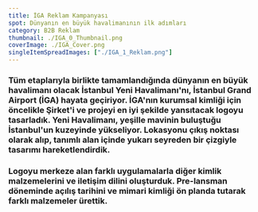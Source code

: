 ```yaml
---
title: İGA Reklam Kampanyası
spot: Dünyanın en büyük havalimanının ilk adımları
category: B2B Reklam
thumbnail: ./IGA_0_Thumbnail.png
coverImage: ./IGA_Cover.png
singleItemSpreadImages: ["./IGA_1_Reklam.png"]
---
```


### Tüm etaplarıyla birlikte tamamlandığında dünyanın en büyük havalimanı olacak İstanbul Yeni Havalimanı'nı, İstanbul Grand Airport (İGA) hayata geçiriyor. İGA'nın kurumsal kimliği için öncelikle Şirket'i ve projeyi en iyi şekilde yansıtacak logoyu tasarladık. Yeni Havalimanı, yeşille mavinin buluştuğu İstanbul'un kuzeyinde yükseliyor. Lokasyonu çıkış noktası olarak alıp, tanımlı alan içinde yukarı seyreden bir çizgiyle tasarımı hareketlendirdik.

### Logoyu merkeze alan farklı uygulamalarla diğer kimlik malzemelerini ve iletişim dilini oluşturduk. Pre-lansman döneminde açılış tarihini ve mimari kimliği ön planda tutarak farklı malzemeler ürettik.
